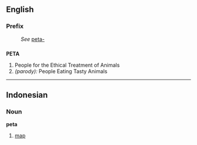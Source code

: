 {{Wikipedia}}
==English==

===Prefix===
:''See'' [[peta-]]

==={{acronym}}===
{{wikipedia2|PETA}}
'''PETA'''
# People for the Ethical Treatment of Animals
# ''(parody):'' People Eating Tasty Animals

----
==Indonesian==
===Noun===
'''peta'''

#[[map]]